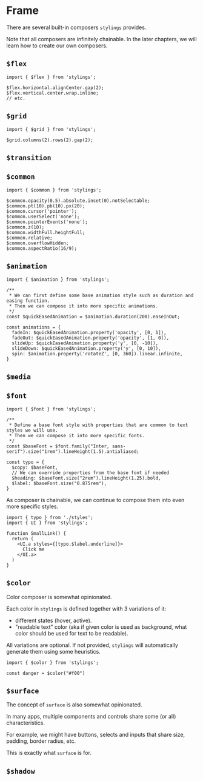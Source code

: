 
# Frame

There are several built-in composers `stylings` provides.

Note that all composers are infinitely chainable. In the later chapters, we will learn how to create our own composers.

## `$flex`

```tsx
import { $flex } from 'stylings';

$flex.horizontal.alignCenter.gap(2);
$flex.vertical.center.wrap.inline;
// etc.
```

## `$grid`

```tsx
import { $grid } from 'stylings';

$grid.columns(2).rows(2).gap(2);
```

## `$transition`

## `$common`

```tsx
import { $common } from 'stylings';

$common.opacity(0.5).absolute.inset(0).notSelectable;
$common.pt(10).pb(10).px(20);
$common.cursor('pointer');
$common.userSelect('none');
$common.pointerEvents('none');
$common.z(10);
$common.widthFull.heightFull;
$common.relative;
$common.overflowHidden;
$common.aspectRatio(16/9);

```

## `$animation`

```tsx
import { $animation } from 'stylings';

/**
 * We can first define some base animation style such as duration and easing function.
 * Then we can compose it into more specific animations.
 */
const $quickEasedAnimation = $animation.duration(200).easeInOut;

const animations = {
  fadeIn: $quickEasedAnimation.property('opacity', [0, 1]),
  fadeOut: $quickEasedAnimation.property('opacity', [1, 0]),
  slideUp: $quickEasedAnimation.property('y', [0, -10]),
  slideDown: $quickEasedAnimation.property('y', [0, 10]),
  spin: $animation.property('rotateZ', [0, 360]).linear.infinite,
}
```

## `$media`

## `$font`

```tsx filename="styles.ts"
import { $font } from 'stylings';

/**
 * Define a base font style with properties that are common to text styles we will use.
 * Then we can compose it into more specific fonts.
 */
const $baseFont = $font.family("Inter, sans-serif").size("1rem").lineHeight(1.5).antialiased;

const typo = {
  $copy: $baseFont,
  // We can override properties from the base font if needed
  $heading: $baseFont.size("2rem").lineHeight(1.25).bold, 
  $label: $baseFont.size("0.875rem"),
}
```

As composer is chainable, we can continue to compose them into even more specific styles.

```tsx filename="SmallLink.tsx"
import { typo } from './styles';
import { UI } from 'stylings';

function SmallLink() {
  return (
    <UI.a styles={[typo.$label.underline]}>
      Click me
    </UI.a>
  )
}
```

## `$color`

Color composer is somewhat opinionated. 

Each color in `stylings` is defined together with 3 variations of it:
- different states (hover, active). 
- "readable text" color (aka if given color is used as background, what color should be used for text to be readable).

All variations are optional. If not provided, `stylings` will automatically generate them using some heuristics.

```tsx filename="styles.ts"
import { $color } from 'stylings';

const danger = $color("#f00")
```



## `$surface`

The concept of `surface` is also somewhat opinionated.

In many apps, multiple components and controls share some (or all) characteristics.

For example, we might have buttons, selects and inputs that share size, padding, border radius, etc.

This is exactly what `surface` is for.

## `$shadow`
